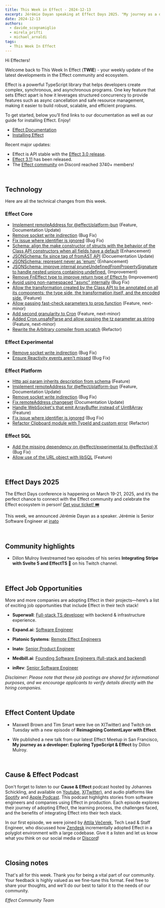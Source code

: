 ```yaml
---
title: This Week in Effect - 2024-12-13
excerpt: Jérémie Dayan speaking at Effect Days 2025. "My journey as a developer. Exploring TypeScript & Effect" talk by Dillon Mulroy. Reimagining ContentLayer with Effect (Part 8) by Maxwell Brown and Tim Smart. Technical updates in Effect.
date: 2024-12-13
authors:
  - davide_scognamiglio
  - mirela_prifti
  - michael_arnaldi
tags:
  - This Week In Effect
---
```



Hi Effecters!

Welcome back to This Week In Effect (**TWIE**) - your weekly update of the latest developments in the Effect community and ecosystem.

Effect is a powerful TypeScript library that helps developers create complex, synchronous, and asynchronous programs. One key feature that sets Effect apart is how it leverages structured concurrency to provide features such as async cancellation and safe resource management, making it easier to build robust, scalable, and efficient programs.

To get started, below you’ll find links to our documentation as well as our guide for installing Effect. Enjoy!

- [Effect Documentation](/docs/getting-started/introduction/)
- [Installing Effect](/docs/getting-started/installation/)

Recent major updates:

- Effect is API stable with the [Effect 3.0 release](https://effect.website/blog/effect-3.0).
- [Effect 3.11](https://effect.website/blog/releases/effect/311/) has been released.
- The [Effect community](https://discord.gg/effect-ts) on Discord reached 3740+ members!

&nbsp;
## Technology

Here are all the technical changes from this week.

### Effect Core
- [Implement remoteAddress for @effect/platform-bun](https://github.com/Effect-TS/effect/pull/4095) (Feature, Documentation Update)
- [Remove socket write indirection](https://github.com/Effect-TS/effect/pull/4087) (Bug Fix)
- [Fix issue where identifier is ignored](https://github.com/Effect-TS/effect/pull/4019) (Bug Fix)
- [Schema: align the make constructor of structs with the behavior of the Class API constructors when all fields have a default](https://github.com/Effect-TS/effect/pull/4101) (Enhancement)
- [JSONSchema: fix since tag of fromAST API](https://github.com/Effect-TS/effect/pull/4102) (Docuementation Update)
- [JSONSchema: represent never as 'enum'](https://github.com/Effect-TS/effect/pull/4108) (Enhancement)
- [JSONSchema: improve internal pruneUndefinedFromPropertySignature to handle nested unions containing undefined.](https://github.com/Effect-TS/effect/pull/4109) (Improvement)
- [Remove FnEffect type to improve return type of Effect.fn](https://github.com/Effect-TS/effect/pull/4107) (Improvement)
- [Avoid using non-namespaced "async" internally](https://github.com/Effect-TS/effect/pull/4115) (Bug Fix)
- [Allow the transformation created by the Class API to be annotated on all its components: the type side, the transformation itself, and the encoded side.](https://github.com/Effect-TS/effect/pull/4118) (Feature)
- [Allow passing fast-check parameters to prop function](https://github.com/Effect-TS/effect/pull/4099) (Feature, next-minor)
- [Add second granularity to Cron](https://github.com/Effect-TS/effect/pull/4088) (Feature, next-minor)
- [Added Cron.unsafeParse and allow passing the tz parameter as string](https://github.com/Effect-TS/effect/pull/4106) (Feature, next-minor)
- [Rewrite the Arbitrary compiler from scratch](https://github.com/Effect-TS/effect/pull/4126) (Refactor)


### Effect Experimental
- [Remove socket write indirection](https://github.com/Effect-TS/effect/pull/4087) (Bug Fix)
- [Ensure Reactivity events aren't missed](https://github.com/Effect-TS/effect/pull/4114) (Bug Fix)


### Effect Platform
- [Http api param inherits description from schema](https://github.com/Effect-TS/effect/pull/4091) (Feature)
- [Implement remoteAddress for @effect/platform-bun](https://github.com/Effect-TS/effect/pull/4095) (Feature, Documentation Update)
- [Remove socket write indirection](https://github.com/Effect-TS/effect/pull/4087) (Bug Fix)
- [Fix remoteAddress changeset](https://github.com/Effect-TS/effect/pull/4096) (Documentation Update)
- [Handle WebSocket's that emit ArrayBuffer instead of Uint8Array](https://github.com/Effect-TS/effect/pull/4097) (Feature)
- [Fix issue where identifier is ignored](https://github.com/Effect-TS/effect/pull/4019) (Bug Fix)
- [Refactor Clipboard module with TypeId and custom error](https://github.com/Effect-TS/effect/pull/4105) (Refactor)

### Effect SQL
- [Add the missing dependency on @effect/experimental to @effect/sql-X](https://github.com/Effect-TS/effect/pull/4090) (Bug Fix)
- [Allow use of the URL object with libSQL](https://github.com/Effect-TS/effect/pull/4082) (Feature)


&nbsp;
## Effect Days 2025
The Effect Days conference is happening on March 19-21, 2025, and it’s the perfect chance to connect with the Effect community and celebrate the Effect ecosystem in person! [Get your ticket! 🎟️](https://effect.website/events/effect-days)

This week, we announced Jérémie Dayan as a speaker. Jérémie is Senior Software Engineer at [inato](https://inato.com)
<Tweet id="1866093108653326718" />


&nbsp;
## Community highlights

- Dillon Mulroy livestreamed two episodes of his series **Integrating Stripe with Svelte 5 and EffectTS 🚀** on his Twitch channel.
  <TwitchPlayerNonInteractive video="2322325833" />

&nbsp;
## Effect Job Opportunities

More and more companies are adopting Effect in their projects—here’s a list of exciting job opportunities that include Effect in their tech stack!

- **Superwall**: [Full-stack TS developer](https://twitter.com/jakemor/status/1854248980454228411) with backend & infrastructure experience.

- **Expand.ai**: [Software Engineer](https://twitter.com/getexpandai/status/1858674403430854823)

- **Platonic Systems**: [Remote Effect Engineers](https://twitter.com/platonicsystems/status/1861470819861311945)

- **Inato**: [Senior Product Engineer](https://jobs.lever.co/inato/2bbbe759-d4ce-4cc4-8267-8bc998189469)

- **Medbill.ai**: [Founding Software Engineers (full-stack and backend)](https://www.linkedin.com/posts/codingtom_medbill-ai-activity-7260092522708762624-N7TH)

- **inRev**: [Senior Software Engineer](https://www.jobs.nestjs.com/jobs/13/)

*Disclaimer: Please note that these job postings are shared for informational purposes, and we encourage applicants to verify details directly with the hiring companies.*

&nbsp;
## Effect Content Update

- Maxwell Brown and Tim Smart were live on X(Twitter) and Twitch on Tuesday with a new episode of **Reimagining ContentLayer with Effect**.
<Tweet id="1866972857135161667" />

- We published a new talk from our latest Effect Meetup in San Francisco, **My journey as a developer: Exploring TypeScript & Effect** by Dillon Mulroy.

  <YouTube
    id="https://www.youtube.com/embed/HLsc9CoS9LM?si=CboG_lIZQk1ueDIH"
    title="My journey as a developer: Exploring TypeScript & Effect | Dillon Mulroy (Effect Meetup SF '24)"
  />

&nbsp;
## Cause & Effect Podcast
Don't forget to listen to our **Cause & Effect** podcast hosted by Johannes Schickling, and available on [Youtube](https://www.youtube.com/@effect-ts), [X(Twitter)](https://x.com/EffectTS_/status/1861446144137531585), and audio platforms like [Spotify](https://open.spotify.com/episode/7Bkn7A8EXnoqWWmI0czAdz) and [Apple Podcast](https://podcasts.apple.com/us/podcast/cause-effect/id1781879869). This podcast highlights stories from software engineers and companies using Effect in production. Each episode explores their journey of adopting Effect, the learning process, the challenges faced, and the benefits of integrating Effect into their tech stack.

In our first episode, we were joined by [Attila Večerek](https://x.com/attilavecerek), Tech Lead & Staff Engineer, who discussed how [Zendesk](https://www.zendesk.com) incrementally adopted Effect in a polyglot environment with a large codebase. Give it a listen and let us know what you think on our social media or [Discord](https://discord.gg/effect-ts)!

<YouTube
  id="https://youtu.be/rNAqPHBQFEQ"
  title="Adopting Effect at Zendesk w/ Attila Večerek | Cause & Effect #1"
/>

&nbsp;
## Closing notes

That's all for this week. Thank you for being a vital part of our community. Your feedback is highly valued as we fine-tune this format. Feel free to share your thoughts, and we'll do our best to tailor it to the needs of our community.

_Effect Community Team_

